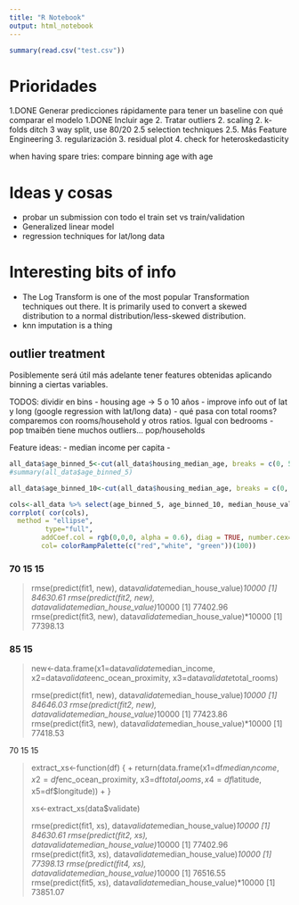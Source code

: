```yaml
---
title: "R Notebook"
output: html_notebook
---
```


```r
summary(read.csv("test.csv"))

```

# Prioridades
1.DONE Generar predicciones rápidamente para tener un baseline con qué comparar el modelo
1.DONE Incluir age
2. Tratar outliers
2. scaling
2. k-folds
   ditch 3 way split, use 80/20
2.5 selection techniques
2.5. Más Feature Engineering
3. regularización
3. residual plot
4. check for heteroskedasticity

when having spare tries: compare binning age with age

# Ideas y cosas
- probar un submission con todo el train set vs train/validation
- Generalized linear model
- regression techniques for lat/long data


# Interesting bits of info
- The Log Transform is one of the most popular Transformation techniques out there. It is primarily used to convert a skewed distribution to a normal distribution/less-skewed distribution.
- knn imputation is a thing


## outlier treatment

#################### 

Posiblemente será útil más adelante tener features obtenidas aplicando binning a ciertas variables.


TODOS: dividir en bins
- housing age -> 5 o 10 años
- improve info out of lat y long (google regression with lat/long data)
- qué pasa con total rooms? comparemos con rooms/household y otros ratios. Igual con bedrooms
- pop tmaibén tiene muchos outliers... pop/households

Feature ideas:
- median income per capita
- 

```r

all_data$age_binned_5<-cut(all_data$housing_median_age, breaks = c(0, 5, 10, 15, 20, 25, 30, 35, 40, 45, 50, 55), labels = F)
#summary(all_data$age_binned_5)

all_data$age_binned_10<-cut(all_data$housing_median_age, breaks = c(0, 10, 20, 30, 40, 50, 60), labels = F)

cols<-all_data %>% select(age_binned_5, age_binned_10, median_house_value)
corrplot( cor(cols),
  method = "ellipse", 
         type="full",
        addCoef.col = rgb(0,0,0, alpha = 0.6), diag = TRUE, number.cex=0.77, 
        col= colorRampPalette(c("red","white", "green"))(100))
```


### 70 15 15
> rmse(predict(fit1, new), data$validate$median_house_value)*10000
[1] 84630.61
> rmse(predict(fit2, new), data$validate$median_house_value)*10000
[1] 77402.96
> rmse(predict(fit3, new), data$validate$median_house_value)*10000
[1] 77398.13

### 85 15

> new<-data.frame(x1=data$validate$median_income, x2=data$validate$enc_ocean_proximity, x3=data$validate$total_rooms)
> 
> rmse(predict(fit1, new), data$validate$median_house_value)*10000
[1] 84646.03
> rmse(predict(fit2, new), data$validate$median_house_value)*10000
[1] 77423.86
> rmse(predict(fit3, new), data$validate$median_house_value)*10000
[1] 77418.53




######### 70 15 15

> extract_xs<-function(df) {
+   return(data.frame(x1=df$median_income, x2=df$enc_ocean_proximity, x3=df$total_rooms, x4=df$latitude, x5=df$longitude))
+ }
> 
> xs<-extract_xs(data$validate)
> 
> rmse(predict(fit1, xs), data$validate$median_house_value)*10000
[1] 84630.61
> rmse(predict(fit2, xs), data$validate$median_house_value)*10000
[1] 77402.96
> rmse(predict(fit3, xs), data$validate$median_house_value)*10000
[1] 77398.13
> rmse(predict(fit4, xs), data$validate$median_house_value)*10000
[1] 76516.55
> rmse(predict(fit5, xs), data$validate$median_house_value)*10000
[1] 73851.07